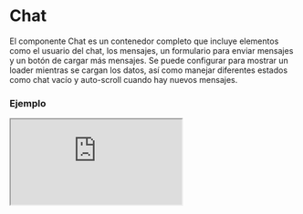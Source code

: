 
# Chat

El componente Chat es un contenedor completo que incluye elementos como el usuario del chat, los mensajes, un formulario para enviar mensajes y un botón de cargar más mensajes. Se puede configurar para mostrar un loader mientras se cargan los datos, así como manejar diferentes estados como chat vacío y auto-scroll cuando hay nuevos mensajes.

### Ejemplo

<Iframe src="https://fenextjs-component-storybook.vercel.app/iframe.html?args=&id=chat-chat--index&viewMode=story" />

### Importacion

Para importar el componente Chat, se puede hacer desde fenextjs

```tsx copy
import { Chat } from "fenextjs";
```

### Parametros

| Parametro | Tipo | Requerido | Default | Descripcion |
| --------- | ---- | --------- | ------- | ----------- |
| loader | boolean | no | false | Si el chat está en estado de carga, deshabilitando otras acciones mientras se cargan los datos. |
| useAccountOwner | boolean | no | false | Si se debe mostrar al dueño de la cuenta en el chat. |
| onScrollIfNewMessage | boolean | no | true | Si se debe hacer scroll automáticamente cuando hay un nuevo mensaje. |
| onActionAfterNewMessage | () =\> void | no |  | Función que se ejecuta después de recibir un nuevo mensaje. |
| empty | ReactNode | no | \<Text\>There is not messages yet\</Text\>\<Telegram /\> | Contenido que se mostrará si no hay mensajes en el chat. |
| chatUser | ChatUserProps \| ChatUserProps[] | sí |  | Información del usuario o usuarios del chat. |
| loaderChatUser | boolean | no | false | Si el usuario del chat está en estado de carga. |
| chatMessage | ChatMessageProps[] | sí |  | Lista de mensajes del chat. |
| loaderChatMessage | boolean | no | false | Si los mensajes del chat están en estado de carga. |
| chatFormSendMessage | ChatFormSendMessageProps | sí |  | Propiedades del formulario para enviar un mensaje en el chat. |
| loaderChatFormSendMessage | boolean | no | false | Si el formulario de enviar mensaje está en estado de carga. |
| useBtnLoadMoreMssages | boolean | no | false | Si se debe mostrar el botón para cargar más mensajes. |
| btnLoadMoreMessages | ButtonProps | no | \{ children: "Load more messages" \} | Propiedades para el botón de cargar más mensajes. |
| fullPage | boolean | no | true | Si el chat debe mostrarse en modo de página completa. |

### Storybook

Para ver el storybook del componente lo puede hacer con este [link](https://fenextjs-component-storybook.vercel.app/?path=/story/chat-chat--index)

### Usos

- Chat básico con mensajes

```tsx copy

<Chat 
    chatUser={[{ id: 1, name: "User1" }]}
    chatMessage={[{ id: 1, message: "Hello!" }, { id: 2, message: "How are you?" }]}
    chatFormSendMessage={{ onSubmit: (msg) => console.log(msg) }}
/>
            
```

- Chat vacío

```tsx copy
<Chat chatUser={[{ id: 1, name: "User1" }]} chatMessage={[]} chatFormSendMessage={{ onSubmit: () => {} }} />
```

- Chat con botón de cargar más mensajes

```tsx copy

<Chat 
    chatUser={[{ id: 1, name: "User1" }]}
    chatMessage={[{ id: 1, message: "Hello!" }, { id: 2, message: "How are you?" }]}
    chatFormSendMessage={{ onSubmit: (msg) => console.log(msg) }}
    useBtnLoadMoreMssages={true}
/>
            
```

